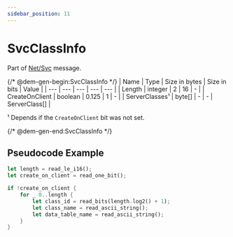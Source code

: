 ```yaml
---
sidebar_position: 11
---
```


# SvcClassInfo

Part of [Net/Svc](../netsvc) message.

{/* @dem-gen-begin:SvcClassInfo */}
| Name | Type | Size in bytes | Size in bits | Value |
| --- | --- | --- | --- | --- |
| Length | integer | 2 | 16 | - |
| CreateOnClient | boolean | 0.125 | 1 | - |
| ServerClasses¹ | byte[] | - | - | ServerClass[] |

¹ Depends if the `CreateOnClient` bit was not set.

{/* @dem-gen-end:SvcClassInfo */}

## Pseudocode Example

```rust
let length = read_le_i16();
let create_on_client = read_one_bit();

if !create_on_client {
    for _ 0..length {
        let class_id = read_bits(length.log2() + 1);
        let class_name = read_ascii_string();
        let data_table_name = read_ascii_string();
    }
}
```
